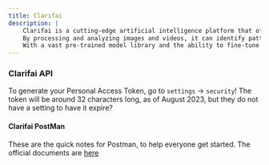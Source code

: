 ```yaml
---
title: Clarifai
description: |
    Clarifai is a cutting-edge artificial intelligence platform that offers powerful visual recognition capabilities through its API.
    By processing and analyzing images and videos, it can identify patterns, objects, and even emotions, making it invaluable for developers looking to integrate advanced visual understanding into their applications.
    With a vast pre-trained model library and the ability to fine-tune models, Clarifai stands out as a leader in the visual recognition space.
---
```


### Clarifai API

To generate your Personal Access Token, go to `settings` -> `security`!
The token will be around 32 characters long, as of August 2023, but they do not have a setting to have it expire?

#### Clarifai PostMan

These are the quick notes for Postman, to help everyone get started.
The official documents are [here](https://docs.clarifai.com/api-guide/api-overview/helpful-api-resources/using-postman-with-clarifai-apis)
